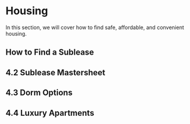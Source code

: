 # Housing

In this section, we will cover how to find safe, affordable, and convenient housing. 

## How to Find a Sublease

## 4.2 Sublease Mastersheet

## 4.3 Dorm Options

## 4.4 Luxury Apartments

